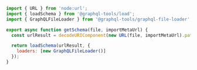 ```javascript
import { URL } from 'node:url';
import { loadSchema } from '@graphql-tools/load';
import { GraphQLFileLoader } from '@graphql-tools/graphql-file-loader';

export async function getSchema(file, importMetaUrl) {
  const urlResult = decodeURIComponent(new URL(file, importMetaUrl).pathname);

  return loadSchema(urlResult, {
    loaders: [new GraphQLFileLoader()]
  });
}
```